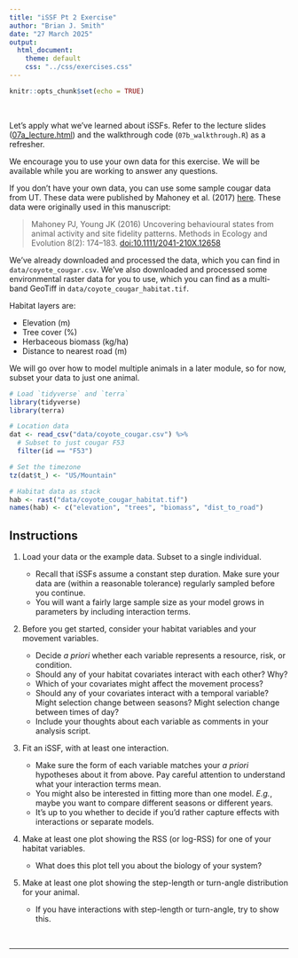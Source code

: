 ```yaml
---
title: "iSSF Pt 2 Exercise"
author: "Brian J. Smith"
date: "27 March 2025"
output: 
  html_document:
    theme: default
    css: "../css/exercises.css"
---
```


```r
knitr::opts_chunk$set(echo = TRUE)
```

<br>

Let's apply what we've learned about iSSFs. Refer to the lecture slides (<a href="07a_lecture.html" target="_blank" rel="noopener noreferrer">07a_lecture.html</a>) and the walkthrough code (`07b_walkthrough.R`) as a refresher.

We encourage you to use your own data for this exercise. We will be available while you are working to answer any questions.

If you don't have your own data, you can use some sample cougar data from UT. These data were published by Mahoney et al. (2017) [here](https://www.datarepository.movebank.org/handle/10255/move.590). These data were originally used in this manuscript:

> Mahoney PJ, Young JK (2016) Uncovering behavioural states from animal activity and site fidelity patterns. Methods in Ecology and Evolution 8(2): 174–183. [doi:10.1111/2041-210X.12658](https://doi.org/10.1111/2041-210X.12658)

We've already downloaded and processed the data, which you can find in `data/coyote_cougar.csv`. We've also downloaded and processed some environmental raster data for you to use, which you can find as a multi-band GeoTiff in `data/coyote_cougar_habitat.tif`.

Habitat layers are:  

- Elevation (m)
- Tree cover (%)
- Herbaceous biomass (kg/ha)
- Distance to nearest road (m)

We will go over how to model multiple animals in a later module, so for now, subset your data to just one animal.

```r
# Load `tidyverse` and `terra`
library(tidyverse)
library(terra)

# Location data
dat <- read_csv("data/coyote_cougar.csv") %>% 
  # Subset to just cougar F53
  filter(id == "F53")

# Set the timezone
tz(dat$t_) <- "US/Mountain"

# Habitat data as stack
hab <- rast("data/coyote_cougar_habitat.tif")
names(hab) <- c("elevation", "trees", "biomass", "dist_to_road")

```

## Instructions

1. Load your data or the example data. Subset to a single individual.

    * Recall that iSSFs assume a constant step duration. Make sure your data are (within a reasonable tolerance) regularly sampled before you continue.
    * You will want a fairly large sample size as your model grows in parameters by including interaction terms.
    
2. Before you get started, consider your habitat variables and your movement variables. 

    * Decide *a priori* whether each variable represents a resource, risk, or condition. 
    * Should any of your habitat covariates interact with each other? Why?
    * Which of your covariates might affect the movement process? 
    * Should any of your covariates interact with a temporal variable? Might selection change between seasons? Might selection change between times of day?
    * Include your thoughts about each variable as comments in your analysis script.
    
3. Fit an iSSF, with at least one interaction.

    * Make sure the form of each variable matches your *a priori* hypotheses about it from above. Pay careful attention to understand what your interaction terms mean.
    * You might also be interested in fitting more than one model. *E.g.*, maybe you want to compare different seasons or different years. 
    * It's up to you whether to decide if you'd rather capture effects with interactions or separate models.
    
4. Make at least one plot showing the RSS (or log-RSS) for one of your habitat variables.

    * What does this plot tell you about the biology of your system?
    
5. Make at least one plot showing the step-length or turn-angle distribution for your animal.

    * If you have interactions with step-length or turn-angle, try to show this.
    

<br>
<hr>
<br>


